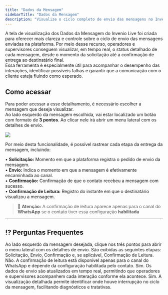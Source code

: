```yaml
---
title: "Dados da Mensagem"
sidebarTitle: "Dados da Mensagem"
description: "Visualize o ciclo completo de envio das mensagens no Invenio Live, desde a solicitação até a confirmação de leitura, com total clareza e rastreabilidade."
---
```


A tela de visualização dos Dados da Mensagem do Invenio Live foi criada para oferecer mais clareza e controle sobre o ciclo de envio das
 mensagens enviadas na plataforma. Por meio desse recurso, operadores e supervisores conseguem visualizar, em tempo real, o status detalhado de cada mensagem, desde o momento da 
solicitação até a confirmação de entrega ao destinatário final.  
Essa ferramenta é especialmente útil para acompanhar o desempenho das interações, identificar possíveis falhas e garantir que a comunicação com o cliente
esteja fluindo como esperado.

## Como acessar

Para poder acessar a esse detalhamento, é necessário escolher a mensagem que deseja visualizar.  
Ao lado esquerdo da mensagem escolhida, vai estar localizado um botão com formato de **3 pontos**. Ao clicar nele irá abrir um menu
lateral com os detalhes de envio.

<img src="https://robbublob.blob.core.windows.net/docs/invenio-live/dadosmensagem1.png"/> 

Por meio desta funcionalidade, é possível rastrear cada etapa da entrega da mensagem, incluindo:

• **Solicitação:** Momento em que a plataforma registra o pedido de envio da mensagem.  
• **Envio:** Indica o momento em que a mensagem é efetivamente encaminhada ao canal.  
• **Confirmação:** Confirmação de que o contato recebeu a mensagem com sucesso.  
• **Confirmação de Leitura:** Registro do instante em que o destinatário visualizou a mensagem.
> 📌 **Atenção:** A confirmação de leitura aparece apenas para o canal do **WhatsApp** se o contato tiver essa configuração **habilitada** 



---

## ⁉️ Perguntas Frequentes

<AccordionGroup>
  <Accordion title="Onde posso visualizar os dados da mensagem no Invenio Live?">
    Ao lado esquerdo da mensagem desejada, clique nos três pontos para abrir o menu lateral com os detalhes de envio.
  </Accordion>
  <Accordion title="Quais são as etapas exibidas nos dados da mensagem?">
    São exibidas as seguintes etapas: Solicitação, Envio, Confirmação e, se aplicável, Confirmação de Leitura.
  </Accordion>
  <Accordion title="A confirmação de leitura está disponível para todos os canais?">
    Não. A confirmação de leitura está disponível apenas para o canal do WhatsApp e depende da configuração habilitada pelo contato.
  </Accordion>
  <Accordion title="Essa funcionalidade é em tempo real?">
    Sim. Os dados de envio são atualizados em tempo real, permitindo que operadores e supervisores acompanhem cada interação conforme ela acontece.
  </Accordion>
  <Accordion title="É possível identificar falhas no envio da mensagem com esse recurso?">
    Sim. A visualização detalhada permite identificar onde houve interrupção no ciclo da mensagem, facilitando diagnósticos e tratativas.
  </Accordion>
</AccordionGroup>
